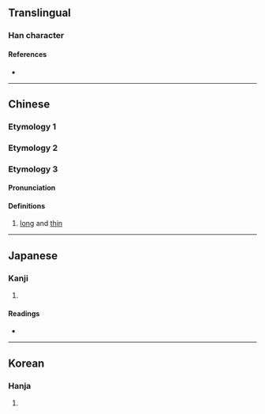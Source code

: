 {{also|耀}}
{{character info/new}}
==Translingual==

===Han character===
{{Han char|rn=86|rad=火|as=14|sn=18|four=97814|canj=FSMG|ids=⿰火翟}}

====References====
* {{Han ref|kx=0686.010|dkj=19520|dj=1098.220|hdz=32244.030|uh=71FF|ud=29183|bh=EFFA|bd=61434}}

----

==Chinese==

===Etymology 1===
{{zh-see|耀|v}}

===Etymology 2===
{{zh-see|爍|v}}

===Etymology 3===
{{zh-forms}}

====Pronunciation====
{{zh-pron
|m=shào
|cat=a
}}

====Definitions====
{{zh-hanzi}}

# [[long]] and [[thin]]

----

==Japanese==

===Kanji===
{{ja-kanji|grade=|rs=火14}}

# {{defn|lang=ja|sort=火14}}

====Readings====
* {{ja-readings|on=[[よう]] (yō)|kun=[[かがやく]] (kagayaku)}}

----

==Korean==

===Hanja===
{{ko-hanja|hangeul=요|eumhun=|rv=yo|mr=yo|y=yo}}

# {{defn|lang=ko|sort=火14}}